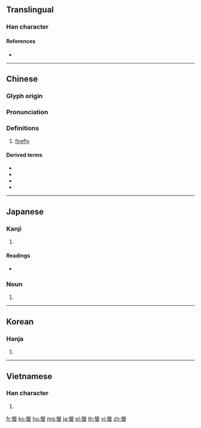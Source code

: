 {{character info/new}}
{{also|萤|蛍}}
==Translingual==

===Han character===
{{Han char|rn=142|rad=虫|as=10|sn=16|four=99136|canj=FFBLI}}

====References====
* {{Han ref|kx=1093.450|dkj=33434|dj=1558.320|hdz=42881.060|uh=87A2|ud=34722|bh=BFC3|bd=49091}}

----

==Chinese==
{{zh-forms|s=萤}}

===Glyph origin===
{{Han etym}}

===Pronunciation===
{{zh-pron
|m=yíng
|c=jing4
|h=pfs=
|md=
|mn=qz,tw,xm,zz:êng/qz,tw,xm,zz:iâⁿ
|mn_note=êng - literary; iâⁿ - vernacular
|w=
|mc=y
|oc=y
|cat=n
}}

===Definitions===
{{zh-hanzi}}

# [[firefly]]

====Derived terms====
* {{zh-l|螢光}}
* {{zh-l|螢幕}}
* {{zh-l|流螢}}
* {{zh-l|螢火}}

{{zh-cat|Insects}}

----

==Japanese==

===Kanji===
{{ja-kanji|grade=|rs=虫10}}

# {{defn|lang=ja|sort=虫10}}

====Readings====
* {{ja-readings|on=[[けい]] (kei)|kun=[[ほたる]] (hotaru)|goon=[[ぎょう]] (gyō)}}

===Noun===
{{ja-kanjitab|ほたる|yomi=k}}
{{ja-noun|ほたる|ホタル}}

# {{alternative spelling of|蛍|lang=ja}}

----

==Korean==

===Hanja===
{{ko-hanja|hangeul=형|eumhun=|rv=hyeong|mr=hyŏng|y=hyeng}}

# {{defn|lang=ko|sort=虫10}}

----

==Vietnamese==

===Han character===
{{vi-hantu|[[huỳnh]]|rs=虫10}}

# {{defn|lang=vi|sort=虫10}}

[[fr:螢]]
[[ko:螢]]
[[hu:螢]]
[[mg:螢]]
[[ja:螢]]
[[pl:螢]]
[[th:螢]]
[[vi:螢]]
[[zh:螢]]